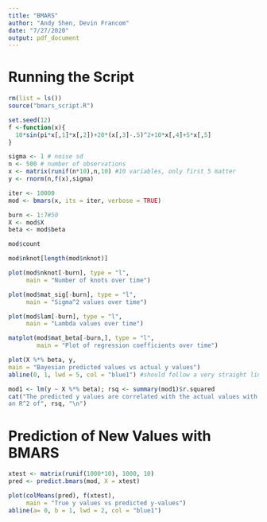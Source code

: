```yaml
---
title: "BMARS"
author: "Andy Shen, Devin Francom"
date: "7/27/2020"
output: pdf_document
---
```

# Running the Script

```r
rm(list = ls())
source("bmars_script.R")
```


```r
set.seed(12)
f <-function(x){
  10*sin(pi*x[,1]*x[,2])+20*(x[,3]-.5)^2+10*x[,4]+5*x[,5]
}

sigma <- 1 # noise sd
n <- 500 # number of observations
x <- matrix(runif(n*10),n,10) #10 variables, only first 5 matter
y <- rnorm(n,f(x),sigma)
```

```r
iter <- 10000
mod <- bmars(x, its = iter, verbose = TRUE)
```

```r
burn <- 1:7#50
X <- mod$X
beta <- mod$beta

mod$count

mod$nknot[length(mod$nknot)]

plot(mod$nknot[-burn], type = "l",
     main = "Number of knots over time") 

plot(mod$mat_sig[-burn], type = "l",
     main = "Sigma^2 values over time")

plot(mod$lam[-burn], type = "l",
     main = "Lambda values over time")

matplot(mod$mat_beta[-burn,], type = "l",
        main = "Plot of regression coefficients over time")

plot(X %*% beta, y,
main = "Bayesian predicted values vs actual y values")
abline(0, 1, lwd = 5, col = "blue1") #should follow a very straight line

mod1 <- lm(y ~ X %*% beta); rsq <- summary(mod1)$r.squared
cat("The predicted y values are correlated with the actual values with 
an R^2 of", rsq, "\n")
```

\pagebreak

# Prediction of New Values with BMARS

```r
xtest <- matrix(runif(1000*10), 1000, 10)
pred <- predict.bmars(mod, X = xtest)

plot(colMeans(pred), f(xtest),
     main = "True y values vs predicted y-values")
abline(a= 0, b = 1, lwd = 2, col = "blue1")
```




